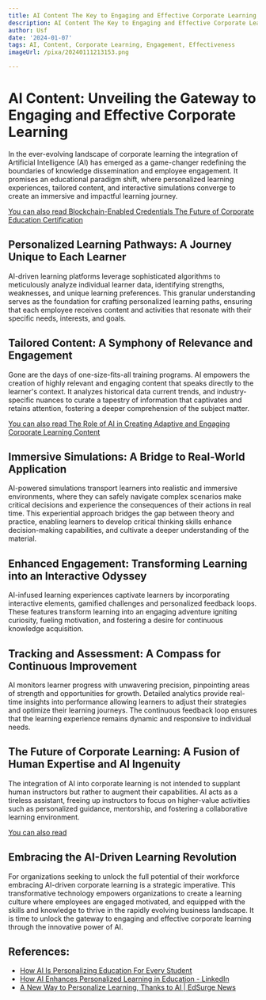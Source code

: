 ```yaml
---
title: AI Content The Key to Engaging and Effective Corporate Learning
description: AI Content The Key to Engaging and Effective Corporate Learning
author: Usf
date: '2024-01-07'
tags: AI, Content, Corporate Learning, Engagement, Effectiveness
imageUrl: /pixa/20240111213153.png

---
```

# AI Content: Unveiling the Gateway to Engaging and Effective Corporate Learning

In the ever-evolving landscape of corporate  learning the  integration of Artificial Intelligence (AI) has emerged  as a game-changer redefining the boundaries of knowledge dissemination and employee engagement. It promises an educational paradigm  shift,  where  personalized learning experiences, tailored content, and interactive  simulations converge to create an  immersive and impactful learning journey.

[You can also read Blockchain-Enabled Credentials The Future of Corporate  Education Certification](Blockchain-Enabled%20Credentials%20The%20Future%20of%20Corporate%20Education%20Certification)


## Personalized Learning Pathways:  A Journey Unique to  Each Learner

AI-driven learning platforms leverage sophisticated algorithms to meticulously analyze individual learner data, identifying strengths, weaknesses, and unique learning preferences. This granular understanding serves as the foundation for crafting personalized learning paths, ensuring  that each employee receives content  and activities that resonate with their  specific needs, interests, and goals.

##  Tailored Content: A Symphony of Relevance  and  Engagement

Gone are the days of one-size-fits-all training programs. AI empowers the creation of highly relevant and  engaging content that speaks directly to the learner's context. It analyzes historical data current trends, and industry-specific nuances  to curate a tapestry of  information that captivates and retains attention, fostering a deeper comprehension of the subject matter.

[You can also read The Role of AI in Creating Adaptive and Engaging Corporate Learning Content](The%20Role%20of%20AI%20in%20Creating%20Adaptive%20and%20Engaging%20Corporate%20Learning%20Content)


## Immersive Simulations: A  Bridge to Real-World Application

AI-powered simulations transport learners into realistic  and immersive environments, where they can  safely navigate complex  scenarios make critical decisions  and experience the consequences of their actions in real time.  This experiential approach bridges the gap between theory and practice, enabling learners to develop critical thinking  skills enhance decision-making capabilities, and cultivate a deeper understanding of the material.

## Enhanced Engagement: Transforming Learning into an Interactive Odyssey

AI-infused learning experiences  captivate learners by incorporating interactive elements,  gamified challenges and personalized  feedback loops. These features transform learning into an engaging  adventure igniting curiosity, fueling motivation, and fostering a desire  for  continuous knowledge acquisition.

## Tracking and Assessment: A  Compass for Continuous Improvement

AI monitors learner  progress with unwavering precision, pinpointing areas of strength and opportunities for growth. Detailed analytics provide real-time insights  into performance allowing  learners to adjust their strategies and optimize their learning journeys. The continuous feedback loop ensures that the learning experience remains dynamic and responsive to individual needs.

## The Future of Corporate Learning: A Fusion of Human Expertise and AI Ingenuity

The integration of AI into corporate learning is not intended to  supplant human instructors but rather to augment their capabilities.  AI acts as a tireless assistant, freeing up instructors to focus on  higher-value activities such as personalized guidance, mentorship, and fostering  a collaborative learning environment.

[You can also read ]()


## Embracing the AI-Driven Learning Revolution

For organizations  seeking to unlock the full potential of their workforce embracing AI-driven corporate learning  is a strategic imperative. This transformative technology empowers organizations to create a learning culture where employees are engaged motivated, and  equipped with the  skills and knowledge  to thrive in the rapidly evolving business  landscape. It is  time to unlock the gateway to engaging and effective corporate learning through  the innovative power of AI.

## References:
- [How AI Is Personalizing Education For Every Student](https://elearningindustry.com/how-ai-is-personalizing-education-for-every-student)
- [How AI Enhances Personalized Learning in Education - LinkedIn](https://www.linkedin.com/advice/0/what-some-ways-use-artificial-intelligence-personalized-0rjbc)
- [A New Way to Personalize Learning, Thanks to AI | EdSurge News](https://www.edsurge.com/news/2023-08-14-a-new-way-to-personalize-learning-thanks-to-ai)
